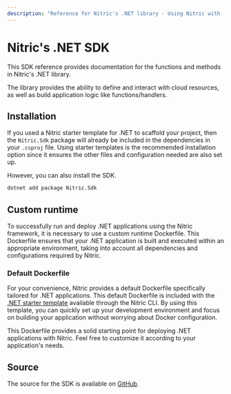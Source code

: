 ```yaml
---
description: "Reference for Nitric's .NET library - Using Nitric with .NET"
---
```


# Nitric\'s .NET SDK

This SDK reference provides documentation for the functions and methods in Nitric\'s .NET library.

The library provides the ability to define and interact with cloud resources, as well as build application logic like functions/handlers.

## Installation

If you used a Nitric starter template for .NET to scaffold your project, then the `Nitric.Sdk` package will already be included in the dependencies in your `.csproj` file. Using starter templates is the recommended installation option since it ensures the other files and configuration needed are also set up.

However, you can also install the SDK.

```bash
dotnet add package Nitric.Sdk
```

## Custom runtime

To successfully run and deploy .NET applications using the Nitric framework, it is necessary to use a custom runtime Dockerfile. This Dockerfile ensures that your .NET application is built and executed within an appropriate environment, taking into account all dependencies and configurations required by Nitric.

### Default Dockerfile

For your convenience, Nitric provides a default Dockerfile specifically tailored for .NET applications. This default Dockerfile is included with the [.NET starter template](https://github.com/nitrictech/examples/tree/main/v1/csharp-starter) available through the Nitric CLI. By using this template, you can quickly set up your development environment and focus on building your application without worrying about Docker configuration.

This Dockerfile provides a solid starting point for deploying .NET applications with Nitric. Feel free to customize it according to your application's needs.

## Source

The source for the SDK is available on [GitHub](https://github.com/nitrictech/dotnet-sdk).
